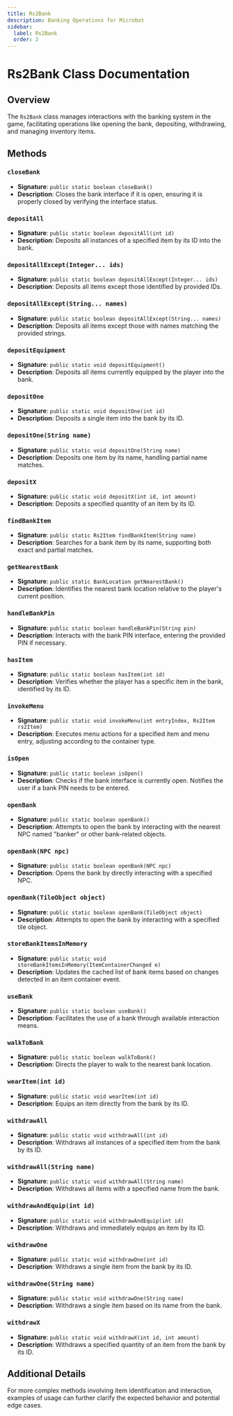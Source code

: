 ```yaml
---
title: Rs2Bank
description: Banking Operations for Microbot
sidebar:
  label: Rs2Bank
  order: 2
---
```


# Rs2Bank Class Documentation

## Overview
The `Rs2Bank` class manages interactions with the banking system in the game, facilitating operations like opening the bank, depositing, withdrawing, and managing inventory items.

## Methods

### `closeBank`
- **Signature**: `public static boolean closeBank()`
- **Description**: Closes the bank interface if it is open, ensuring it is properly closed by verifying the interface status.

### `depositAll`
- **Signature**: `public static boolean depositAll(int id)`
- **Description**: Deposits all instances of a specified item by its ID into the bank.

### `depositAllExcept(Integer... ids)`
- **Signature**: `public static boolean depositAllExcept(Integer... ids)`
- **Description**: Deposits all items except those identified by provided IDs.

### `depositAllExcept(String... names)`
- **Signature**: `public static boolean depositAllExcept(String... names)`
- **Description**: Deposits all items except those with names matching the provided strings.

### `depositEquipment`
- **Signature**: `public static void depositEquipment()`
- **Description**: Deposits all items currently equipped by the player into the bank.

### `depositOne`
- **Signature**: `public static void depositOne(int id)`
- **Description**: Deposits a single item into the bank by its ID.

### `depositOne(String name)`
- **Signature**: `public static void depositOne(String name)`
- **Description**: Deposits one item by its name, handling partial name matches.

### `depositX`
- **Signature**: `public static void depositX(int id, int amount)`
- **Description**: Deposits a specified quantity of an item by its ID.

### `findBankItem`
- **Signature**: `public static Rs2Item findBankItem(String name)`
- **Description**: Searches for a bank item by its name, supporting both exact and partial matches.

### `getNearestBank`
- **Signature**: `public static BankLocation getNearestBank()`
- **Description**: Identifies the nearest bank location relative to the player's current position.

### `handleBankPin`
- **Signature**: `public static boolean handleBankPin(String pin)`
- **Description**: Interacts with the bank PIN interface, entering the provided PIN if necessary.

### `hasItem`
- **Signature**: `public static boolean hasItem(int id)`
- **Description**: Verifies whether the player has a specific item in the bank, identified by its ID.

### `invokeMenu`
- **Signature**: `public static void invokeMenu(int entryIndex, Rs2Item rs2Item)`
- **Description**: Executes menu actions for a specified item and menu entry, adjusting according to the container type.

### `isOpen`
- **Signature**: `public static boolean isOpen()`
- **Description**: Checks if the bank interface is currently open. Notifies the user if a bank PIN needs to be entered.

### `openBank`
- **Signature**: `public static boolean openBank()`
- **Description**: Attempts to open the bank by interacting with the nearest NPC named "banker" or other bank-related objects.

### `openBank(NPC npc)`
- **Signature**: `public static boolean openBank(NPC npc)`
- **Description**: Opens the bank by directly interacting with a specified NPC.

### `openBank(TileObject object)`
- **Signature**: `public static boolean openBank(TileObject object)`
- **Description**: Attempts to open the bank by interacting with a specified tile object.

### `storeBankItemsInMemory`
- **Signature**: `public static void storeBankItemsInMemory(ItemContainerChanged e)`
- **Description**: Updates the cached list of bank items based on changes detected in an item container event.

### `useBank`
- **Signature**: `public static boolean useBank()`
- **Description**: Facilitates the use of a bank through available interaction means.

### `walkToBank`
- **Signature**: `public static boolean walkToBank()`
- **Description**: Directs the player to walk to the nearest bank location.

### `wearItem(int id)`
- **Signature**: `public static void wearItem(int id)`
- **Description**: Equips an item directly from the bank by its ID.

### `withdrawAll`
- **Signature**: `public static void withdrawAll(int id)`
- **Description**: Withdraws all instances of a specified item from the bank by its ID.

### `withdrawAll(String name)`
- **Signature**: `public static void withdrawAll(String name)`
- **Description**: Withdraws all items with a specified name from the bank.

### `withdrawAndEquip(int id)`
- **Signature**: `public static void withdrawAndEquip(int id)`
- **Description**: Withdraws and immediately equips an item by its ID.

### `withdrawOne`
- **Signature**: `public static void withdrawOne(int id)`
- **Description**: Withdraws a single item from the bank by its ID.

### `withdrawOne(String name)`
- **Signature**: `public static void withdrawOne(String name)`
- **Description**: Withdraws a single item based on its name from the bank.

### `withdrawX`
- **Signature**: `public static void withdrawX(int id, int amount)`
- **Description**: Withdraws a specified quantity of an item from the bank by its ID.

## Additional Details
For more complex methods involving item identification and interaction, examples of usage can further clarify the expected behavior and potential edge cases.
